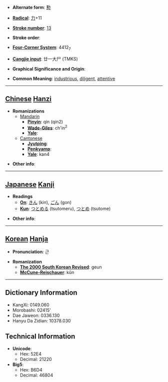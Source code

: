 * '''Alternate form''': [[懃]]

* '''[[Wiktionary:Chinese radical index| Radical]]''': [[Wiktionary:Chinese radical index 力|力]]+11

* '''[[Wiktionary:Chinese total strokes index|Stroke number]]''': [[Wiktionary:Chinese total strokes index 13|13]]

* '''Stroke order''': 

* '''[[Wiktionary:Chinese four corner index|Four-Corner System]]''': 4412<sub>7</sub>

* '''[[Wiktionary:Chinese Cangjie index|Cangjie input]]''': 廿一大尸 (TMKS)

* '''Graphical Significance and Origin''': 

* '''Common Meaning''': [[industrious]], [[diligent]], [[attentive]]

----

== [[Chinese]] [[Hanzi]] ==

* '''Romanizations'''
** [[Mandarin]]
*** '''[[Pinyin]]''': qín (qin2)
*** '''[[Wade-Giles]]''': ch'in<sup>2</sup>
*** '''[[Yale]]''': 
**[[Cantonese]]
***'''[[Jyutping]]''':
***'''[[Penkyamp]]''': 
***'''[[Yale]]''': kan4

* '''Other info''': 

----

== [[Japanese]] [[Kanji]] ==

* '''Readings'''
** '''[[On]]''': [[きん]] (kin), [[ごん]] (gon)
** '''[[Kun]]''': [[つとめる]] (tsutomeru), [[つとめ]] (tsutome)

* '''Other info''':  

----

== [[Korean]] [[Hanja]] ==

* '''Pronunciation''': 근

* '''Romanization'''
** '''[[The 2000 South Korean Revised Romanization|The 2000 South Korean Revised]]''': geun
** '''[[McCune-Reischauer]]''': kŭn

----

== Dictionary Information ==

* KangXi: 0149.060
* Morobashi: 02415'
* Dae Jaweon: 0336.130
* Hanyu Da Zidian: 10378.030

== Technical Information ==

* '''Unicode''':
** Hex: 52E4
** Decimal: 21220
* '''Big5''':
** Hex: B6D4
** Decimal: 46804
